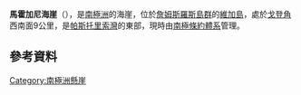 {{coord|63|53|S|57|14|W|source:GNIS|display=title}}

'''馬霍加尼海崖'''（{{lang-en|Mahogany Bluff}}），是[[南極洲|南極洲]]的海崖，位於[[詹姆斯羅斯島群|詹姆斯羅斯島群]]的[[維加島|維加島]]，處於[[戈登角|戈登角]]西南面9公里，是[[帕斯托里索灣|帕斯托里索灣]]的東部，現時由[[南極條約體系|南極條約體系]]管理。

==參考資料==
{{cite gnis | type = antarid | id = 9288| name = Mahogany Bluff | accessdate = 2013-07-26}}

[[Category:南極洲懸崖|Category:南極洲懸崖]]


{{Antarctica-geo-stub}}